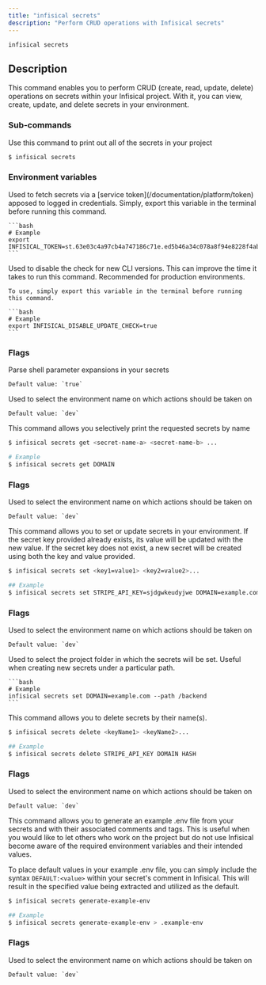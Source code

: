 ```yaml
---
title: "infisical secrets"
description: "Perform CRUD operations with Infisical secrets"
---
```


```
infisical secrets
```

## Description
This command enables you to perform CRUD (create, read, update, delete) operations on secrets within your Infisical project. With it, you can view, create, update, and delete secrets in your environment.

### Sub-commands 
<Accordion title="infisical secrets" defaultOpen="true">
  Use this command to print out all of the secrets in your project

  ```bash
  $ infisical secrets
  ```

  ### Environment variables
  <Accordion title="INFISICAL_TOKEN">
    Used to fetch secrets via a [service token](/documentation/platform/token) apposed to logged in credentials. Simply, export this variable in the terminal before running this command.

    ```bash
    # Example 
    export INFISICAL_TOKEN=st.63e03c4a97cb4a747186c71e.ed5b46a34c078a8f94e8228f4ab0ff97.4f7f38034811995997d72badf44b42ec
    ```
  </Accordion>

  <Accordion title="INFISICAL_DISABLE_UPDATE_CHECK">
    Used to disable the check for new CLI versions. This can improve the time it takes to run this command. Recommended for production environments.
    
    To use, simply export this variable in the terminal before running this command.

    ```bash
    # Example 
    export INFISICAL_DISABLE_UPDATE_CHECK=true
    ```
  </Accordion>

  ### Flags 
  <Accordion title="--expand">
    Parse shell parameter expansions in your secrets

    Default value: `true`
  </Accordion>

  <Accordion title="--env">
    Used to select the environment name on which actions should be taken on

    Default value: `dev`
  </Accordion>

</Accordion>

<Accordion title="infisical secrets get">
  This command allows you selectively print the requested secrets by name

  ```bash 
  $ infisical secrets get <secret-name-a> <secret-name-b> ...

  # Example
  $ infisical secrets get DOMAIN

  ```

  ### Flags 
  <Accordion title="--env">
    Used to select the environment name on which actions should be taken on

    Default value: `dev`
  </Accordion>
</Accordion>

<Accordion title="infisical secrets set">
This command allows you to set or update secrets in your environment. If the secret key provided already exists, its value will be updated with the new value. 
If the secret key does not exist, a new secret will be created using both the key and value provided.

```bash
$ infisical secrets set <key1=value1> <key2=value2>...

## Example 
$ infisical secrets set STRIPE_API_KEY=sjdgwkeudyjwe DOMAIN=example.com HASH=jebhfbwe
```

  ### Flags 
  <Accordion title="--env">
    Used to select the environment name on which actions should be taken on

    Default value: `dev`
  </Accordion>
  <Accordion title="--path">
    Used to select the project folder in which the secrets will be set. Useful when creating new secrets under a particular path.

    ```bash
    # Example
    infisical secrets set DOMAIN=example.com --path /backend
    ```
  </Accordion>
</Accordion>

<Accordion title="infisical secrets delete">
  This command allows you to delete secrets by their name(s).

  ```bash
  $ infisical secrets delete <keyName1> <keyName2>...

  ## Example 
  $ infisical secrets delete STRIPE_API_KEY DOMAIN HASH
  ```

  ### Flags 
  <Accordion title="--env">
    Used to select the environment name on which actions should be taken on

    Default value: `dev`
  </Accordion>
</Accordion>

<Accordion title="infisical secrets generate-example-env">
This command allows you to generate an example .env file from your secrets and with their associated comments and tags. This is useful when you would like to let 
 others who work on the project but do not use Infisical become aware of the required environment variables and their intended values.

To place default values in your example .env file, you can simply include the syntax `DEFAULT:<value>` within your secret's comment in Infisical. This will result in the specified value being extracted and utilized as the default.

```bash
$ infisical secrets generate-example-env

## Example 
$ infisical secrets generate-example-env > .example-env
```

  ### Flags 
  <Accordion title="--env">
    Used to select the environment name on which actions should be taken on

    Default value: `dev`
  </Accordion>
</Accordion>
